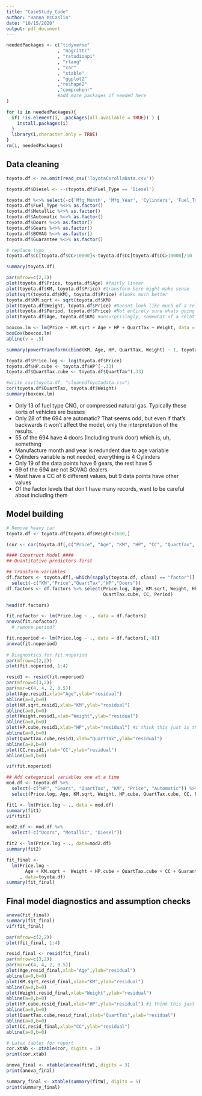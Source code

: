 ```yaml
---
title: "CaseStudy_Code"
author: "Hanna McCaslin"
date: "10/15/2020"
output: pdf_document
---
```

```r
neededPackages <- c("tidyverse"
                   , "magrittr"
                   , "rstudioapi"
                   , "rlang"
                   , "car"
                   , "xtable"
                   , "ggplot2"
                   ,"reshape2"
                   ,"comprehenr"
                   #add more packages if needed here
)

for (i in neededPackages){
  if( !is.element(i, .packages(all.available = TRUE)) ) {
    install.packages(i)
  }
  library(i,character.only = TRUE)
}
rm(i, neededPackages)
```

## Data cleaning

```r
toyota.df <- na.omit(read_csv('ToyotaCorollaData.csv'))

toyota.df$Diesel <- --(toyota.df$Fuel_Type == 'Diesel')

toyota.df %<>% select(-c('Mfg_Month', 'Mfg_Year', 'Cylinders', 'Fuel_Type')) 
toyota.df$Fuel_Type %<>% as.factor()
toyota.df$Metallic %<>% as.factor()
toyota.df$Automatic %<>% as.factor()
toyota.df$Doors %<>% as.factor()
toyota.df$Gears %<>% as.factor()
toyota.df$BOVAG %<>% as.factor()
toyota.df$Guarantee %<>% as.factor()

# replace typo
toyota.df$CC[toyota.df$CC>10000]<-toyota.df$CC[toyota.df$CC>10000]/10 

summary(toyota.df)

par(mfrow=c(2,3))
plot(toyota.df$Price, toyota.df$Age) #fairly linear
plot(toyota.df$KM, toyota.df$Price) #transform here might make sense
plot(sqrt(toyota.df$KM), toyota.df$Price) #looks much better
toyota.df$KM.sqrt <- sqrt(toyota.df$KM)
plot(toyota.df$Weight, toyota.df$Price) #Doesnt look like much of a relationship at all here
plot(toyota.df$Period, toyota.df$Price) #Not entirely sure whats going on here, should this be a factor? 
plot(toyota.df$Age, toyota.df$KM) #unsurprisingly, somewhat of a relationship between KM and age, although the sqrt(KM) variable is more linear

boxcox.lm <- lm(Price ~ KM.sqrt + Age + HP + QuartTax + Weight, data = toyota.df)
boxCox(boxcox.lm)
abline(v = .5)

summary(powerTransform(cbind(KM, Age, HP, QuartTax, Weight) ~ 1, toyota.df))

toyota.df$Price.log <- log(toyota.df$Price)
toyota.df$HP.cube <- toyota.df$HP^(-.33)
toyota.df$QuartTax.cube <- toyota.df$QuartTax^(.33)

#write_csv(toyota.df, "cleanedToyotadata.csv")
cor(toyota.df$QuartTax, toyota.df$Weight)
summary(boxcox.lm)
```

- Only 13 of fuel type CNG, or compressed natural gas. Typically these sorts of vehicles are busses
- Only 28 of the 694 are automatic? That seems odd, but even if that's backwards it won't affect the model, only the interpretation of the results. 
- 55 of the 694 have 4 doors (Including trunk door) which is, uh, something
- Manufacture month and year is redundent due to age variable
- Cylinders variable is not needed, everything is 4 Cylinders
- Only 19 of the data points have 6 gears, the rest have 5
- 69 of the 694 are not BOVAG dealers
- Most have a CC of 6 different values, but 9 data points have other values 
- Of the factor levels that don't have many records, want to be careful about including them

## Model building 

```r
# Remove heavy car
toyota.df <- toyota.df[toyota.df$Weight<1600,] 

(cor <- cor(toyota.df[,c("Price", "Age", "KM", "HP", "CC", "QuartTax", "Weight", "Period")]))

#### Construct Model ####
## Quantitative predictors first 

## Transform variables
df.factors <- toyota.df[,-which(sapply(toyota.df, class) == "factor")] %>% 
  select(-c("KM","Price","QuartTax","HP","Doors"))
df.factors <- df.factors %>% select(Price.log, Age, KM.sqrt, Weight, HP.cube, 
                                    QuartTax.cube, CC, Period)

head(df.factors)

fit.nofactor <- lm(Price.log ~ ., data = df.factors)
anova(fit.nofactor)
  # remove period?

fit.noperiod <- lm(Price.log ~ ., data = df.factors[,-8])
anova(fit.noperiod)
  
# Diagnostics for fit.noperiod
par(mfrow=c(2,2))
plot(fit.noperiod, 1:4)

resid1 <- resid(fit.noperiod)
par(mfrow=c(3,2))
par(mar=c(4, 4, 2, 0.5))
plot(Age,resid1,xlab="Age",ylab="residual")
abline(a=0,b=0)
plot(KM.sqrt,resid1,xlab="KM",ylab="residual")
abline(a=0,b=0)
plot(Weight,resid1,xlab="Weight",ylab="residual") 
abline(a=0,b=0)
plot(HP.cube,resid1,xlab="HP",ylab="residual") #i think this just is this way
abline(a=0,b=0)
plot(QuartTax.cube,resid1,xlab="QuartTax",ylab="residual")
abline(a=0,b=0)
plot(CC,resid1,xlab="CC",ylab="residual")
abline(a=0,b=0)

vif(fit.noperiod)

## Add categorical variables one at a time
mod.df <- toyota.df %>% 
  select(-c("HP", "Gears", "QuartTax", "KM", "Price", "Automatic")) %>%
  select(Price.log, Age, KM.sqrt, Weight, HP.cube, QuartTax.cube, CC, Period, everything())

fit1 <- lm(Price.log ~ ., data = mod.df)
summary(fit1)
vif(fit1)

mod2.df <- mod.df %>% 
  select(-c("Doors", "Metallic", "Diesel"))

fit2 <- lm(Price.log ~ ., data=mod2.df)
summary(fit2)

fit_final <- 
  lm(Price.log ~ 
       Age + KM.sqrt +  Weight + HP.cube + QuartTax.cube + CC + Guarantee + BOVAG 
     , data=toyota.df)
summary(fit_final)

```

## Final model diagnostics and assumption checks
```r
anova(fit_final)
summary(fit_final)
vif(fit_final)

par(mfrow=c(2,2))
plot(fit_final, 1:4)

resid_final <- resid(fit_final)
par(mfrow=c(3,2))
par(mar=c(4, 4, 2, 0.5))
plot(Age,resid_final,xlab="Age",ylab="residual")
abline(a=0,b=0)
plot(KM.sqrt,resid_final,xlab="KM",ylab="residual")
abline(a=0,b=0)
plot(Weight,resid_final,xlab="Weight",ylab="residual") 
abline(a=0,b=0)
plot(HP.cube,resid_final,xlab="HP",ylab="residual") #i think this just is this way
abline(a=0,b=0)
plot(QuartTax.cube,resid_final,xlab="QuartTax",ylab="residual")
abline(a=0,b=0)
plot(CC,resid_final,xlab="CC",ylab="residual")
abline(a=0,b=0)


```



```r
# Latex tables for report
cor.xtab <- xtable(cor, digits = 3)
print(cor.xtab)

anova_final <- xtable(anova(fitW), digits = 3)
print(anova_final)

summary_final <- xtable(summary(fitW), digits = 5)
print(summary_final)

```


